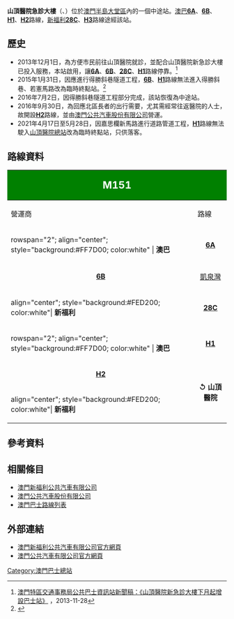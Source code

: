 {{Infobox station/bus
|總站名稱             = 山頂醫院急診大樓
|外文名稱             = {{lang|pt|URGÊNCIAS DO HOSPITAL S. JANUÁRIO}}
|代表圖像             = URGENCIAS DO HOSPITAL S.JANUARIO 202110.jpg
|車站編號             = M151
|名稱                 = 
|所在區域             = [[澳門半島|澳門半島]]
|所在分區             =  [[大堂區|大堂區]]
|所在街道             = 加思欄馬路
|啟用日期             = 2013年12月1日
|關閉日期             = 
|以本站作為總站路線     =
|途經車站路線         = '''[[澳巴|澳巴]]'''：<br />6A、6B、H1、H2<br />'''[[新福利|新福利]]'''：<br />28C、H3
|接駁交通工具         = 
|附近主要街道         =  
|附近著名建築物或景點   = [[仁伯爵綜合醫院|仁伯爵綜合醫院]]急診大樓
|備註                 = 大賽車賽事期間暫停使用
|佈局圖               =
|}}
'''山頂醫院急診大樓'''（{{lang-pt|'''URGÊNCIAS DO HOSPITAL S. JANUÁRIO'''}}、{{lang-en|'''St. Januario Hospital Emergency Building'''}}）位於[[澳門半島|澳門半島]][[大堂區|大堂區]]內的一個中途站。[[澳巴|澳巴]]'''[[澳門巴士6A路線|6A]]'''、'''[[澳門巴士6B路線|6B]]'''、'''[[澳門巴士H1路線|H1]]'''、'''[[澳門巴士H2路線|H2]]'''路線，[[新福利|新福利]]'''[[澳門巴士28C路線|28C]]'''、'''[[澳門巴士H3路線|H3]]'''路線途經該站。

== 歷史 ==
* 2013年12月1日，為方便市民前往山頂醫院就診，並配合山頂醫院新急診大樓已投入服務，本站啟用，讓'''[[澳門巴士6A路線|6A]]'''、'''[[澳門巴士6B路線|6B]]'''、'''[[澳門巴士28C路線|28C]]'''、'''[[澳門巴士H1路線|H1]]'''路線停靠。<ref>[http://www.dsat.gov.mo/bus/tc/bus_news_detail.aspx?a_id=2228 澳門特區交通事務局公共巴士資訊站新聞稿：《山頂醫院新急診大樓下月起增設巴士站》] {{Wayback|url=http://www.dsat.gov.mo/bus/tc/bus_news_detail.aspx?a_id=2228 |date=20150923220727 }}，2013-11-28</ref>
* 2015年1月31日，因應進行得勝斜巷隧道工程，'''[[澳門巴士6B路線|6B]]'''、'''[[澳門巴士H1路線|H1]]'''路線無法進入得勝斜巷、若憲馬路改為臨時終點站。<ref>{{Cite web |url=http://www.dsat.gov.mo/bus/tc/bus_news_detail.aspx?a_id=2736 |title=焯公亭公園及步行系統明啟用 兩條行人隧道工程將同時展開 |accessdate=2015-02-17 |archive-date=2015-02-17 |archive-url=https://web.archive.org/web/20150217053555/http://www.dsat.gov.mo/bus/tc/bus_news_detail.aspx?a_id=2736 |dead-url=yes }}</ref>
* 2016年7月2日，因得勝斜巷隧道工程部分完成，該站恢復為中途站。
* 2016年9月30日，為回應北區長者的出行需要，尤其需經常往返醫院的人士，故開設'''[[澳門巴士H2路線|H2]]'''路線，並由[[澳門公共汽車股份有限公司|澳門公共汽車股份有限公司]]營運。
* 2021年4月17日至5月28日，因嘉思欄新馬路進行道路管道工程，'''[[澳門巴士H1路線|H1]]'''路線無法駛入[[山頂醫院總站|山頂醫院總站]]改為臨時終點站，只供落客。

== 路線資料 ==
{| width=100% class="wikitable"
! colspan="2" style="background:green; color:white"|<big><big>M151</big></big>
! colspan="6" style="background:green; color:white"|<big>山頂醫院急診大樓<br>URGÊNCIAS DO HOSPITAL S. JANUÁRIO</big>
|-
! 營運商
! 路線
! 出發地
! 目的地
! 途經地點
! 備註
|-
|rowspan="2"; align="center"; style="background:#FF7D00; color:white" | '''澳巴'''
|align="center"| '''[[澳門巴士6A路線|6A]]'''
|align="center"| [[永寧廣場總站|永寧廣場]]
|rowspan="2"; align="center"| ↺ 山頂醫院
| 
* 得勝斜路
|align="center"| '''循環線'''
|-
|align="center"| '''[[澳門巴士6B路線|6B]]'''
|align="center"| [[凱泉灣總站|凱泉灣]]
|
|align="center"| '''循環線<br>星期日及強制性假日停駛'''
|-
|align="center"; style="background:#FED200; color:white"| '''新福利'''
|align="center"| '''[[澳門巴士28C路線|28C]]'''
|align="center"| [[回力_(巴士總站)|回力]]
|align="center"| ↺ 騎士馬路
| 
* [[盧廉若公園|盧廉若公園]]
* [[俾利喇街|俾利喇街]]
* [[祐漢|祐漢]]
|rowspan="2"; align="center"| '''循環線'''
|-
|rowspan="2"; align="center"; style="background:#FF7D00; color:white" | '''澳巴'''
|align="center"| '''[[澳門巴士H1路線|H1]]'''
|align="center"| [[山頂醫院總站|山頂醫院]]／<br>↺ 水坑尾
|align="center"| ↺ 水坑尾／<br>[[山頂醫院總站|山頂醫院]]
| 
'''往水坑尾'''
*東望洋斜巷
*八角亭
*[[亞馬喇前地總站|亞馬喇前地]]
|-
|align="center"| '''[[澳門巴士H2路線|H2]]'''
|align="center" rowspan="2"| '''↺ 山頂醫院'''
|align="center"| [[俾若翰街／快富樓_(巴士總站)|俾若翰街／快富樓]]
|
* [[望廈|望廈]]
* 北區警司處
* [[青洲_(澳門)|青洲]]
|align="center"| '''循環線<br>例假日及強制性假日停駛'''
|-
|align="center"; style="background:#FED200; color:white"| '''新福利'''
|align="center"| '''[[澳門巴士H3路線|H3]]'''
|align="center"| [[蝴蝶谷大馬路總站|蝴蝶谷大馬路]]
|
* [[東方拱門|東方拱門]]
* [[氹仔中央公園|氹仔中央公園]]
* [[澳門銀河|銀河]]
|align="center"| '''循環線'''
|}

== 參考資料 ==
{{reflist}}
== 相關條目 ==
* [[澳門新福利公共汽車有限公司|澳門新福利公共汽車有限公司]]
* [[澳門公共汽車股份有限公司|澳門公共汽車股份有限公司]]
* [[澳門巴士路線列表|澳門巴士路線列表]]

== 外部連結 ==
* [http://www.transmac.com.mo/ 澳門新福利公共汽車有限公司官方網頁] {{Wayback|url=http://www.transmac.com.mo/ |date=20100310023129 }}
* [http://www.tcm.com.mo/ 澳門公共汽車有限公司官方網頁] {{Wayback|url=http://www.tcm.com.mo/ |date=20090227080458 }}

{{澳門巴士總站列表}}

[[Category:澳門巴士總站|Category:澳門巴士總站]]